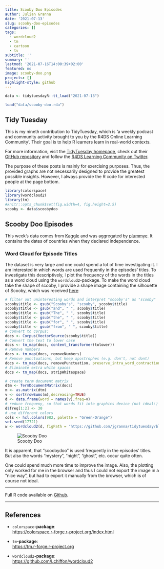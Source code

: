 ```yaml
---
title: Scooby Doo Episodes
author: Julian Granna
date: '2021-07-13'
slug: scooby-doo-episodes
categories: []
tags:
  - wordcloud2
  - tm
  - cartoon
  - tv
subtitle: ''
summary: ''
lastmod: '2021-07-16T14:00:39+02:00'
featured: no
image: scooby-doo.png
projects: []
highlight-style: github
---
```


```r
data <- tidytuesdayR::tt_load("2021-07-13")
```

```r
load("data/scooby-doo.rda")
```

## Tidy Tuesday

This is my nineth contribution to TidyTuesday, which is 'a weekly podcast and community activity brought to you by the R4DS Online Learning Community'. Their goal is to help R learners learn in real-world contexts.

For more information, visit the [TidyTuesday homepage](https://www.tidytuesday.com/), check out their [GitHub repository](https://github.com/rfordatascience/tidytuesday) and follow the [R4DS Learning Community on Twitter](https://twitter.com/R4DScommunity).

The purpose of these posts is mainly for exercising purposes. Thus, the provided graphs are not necessarily designed to provide the greatest possible insights. However, I always provide the R code for interested people at the page bottom.

```r
library(colorspace)
library(wordcloud2)
library(tm)
#knitr::opts_chunk$set(fig.width=4, fig.height=2.5) 
scooby <- data$scoobydoo
```

## Scooby Doo Episodes

This week's data comes from [Kaggle](https://www.kaggle.com/williamschooleman/scoobydoo-complete) and was aggregated by [plummye](https://www.kaggle.com/williamschooleman). It contains the dates of countries when they declared independence.

### Word Cloud for Episode Titles

The dataset is very large and one could spend a lot of time investigating it. I am interested in which words are used frequently in the episodes' titles. To investigate this descriptively, I plot the frequency of the words in the titles as a word cloud using the `wordcloud2`-package. To make the word cloud take the shape of scooby, I provide a shape image containing the silhouette of Scooby, which was received [here](http://www.fun-with-pictures.com/scooby-doo-silhouette.html):

```r
# filter out uninteresting words and interpret "scooby's" as "scooby"
scooby$title <- gsub("Scooby's", "scooby", scooby$title) 
scooby$title <- gsub("and", " ", scooby$title) 
scooby$title <- gsub("The", " ", scooby$title) 
scooby$title <- gsub("the", " ", scooby$title) 
scooby$title <- gsub("for", " ", scooby$title) 
scooby$title <- gsub("from", " ", scooby$title) 
# convert to corpus:
docs <- Corpus(VectorSource(scooby$title))
# Convert the text to lower case
docs <- tm_map(docs, content_transformer(tolower))
# Remove numbers
docs <- tm_map(docs, removeNumbers)
# Remove punctuations, but keep apostrophes (e.g. don't, not dont)
docs <- tm_map(docs, removePunctuation, preserve_intra_word_contractions = TRUE)
# Eliminate extra white spaces
docs <- tm_map(docs, stripWhitespace)

# create term document matrix
dtm <- TermDocumentMatrix(docs)
m <- as.matrix(dtm)
v <- sort(rowSums(m),decreasing=TRUE)
d <- data.frame(word = names(v),freq=v)
# reduce frequeny, so that words fit into graphics device (not ideal!)
d$freq[1:2] <- 30
# use different colors
cols <- hcl.colors(982, palette = "Green-Orange")
set.seed(17721)
w <- wordcloud2(d, figPath = "https://github.com/jgranna/tidytuesday/blob/main/2021-07-13/_images/scooby.jpg", size = 1, backgroundColor="black", minSize = 1, color = cols)
```

![Scooby Doo](https://raw.githubusercontent.com/jgranna/tidytuesday/main/2021-07-13/_images/export.png)

It is apparent, that "scoobydoo" is used frequently in the episodes' titles. But also the words "mystery", "night", "ghost", etc. occur quite often.

One could spend much more time to improve the image. Also, the plotting only worked for me in the browser and thus I could not export the image in a "nice way", but had to export it manually from the browser, which is of course not ideal.

------------------------------------------------------------------------

Full R code available on [Github](https://github.com/jgranna/tidytuesday/tree/main/2021-07-13).

------------------------------------------------------------------------

## References

-   `colorspace`**-package**:\
    <https://colorspace.r-forge.r-project.org/index.html>

-   `tm`**-package**:\
    <https://tm.r-forge.r-project.org>

-   `wordcloud2`**-package**:\
    <https://github.com/Lchiffon/wordcloud2>
